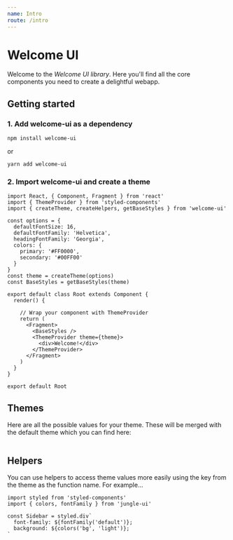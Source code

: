 ```yaml
---
name: Intro
route: /intro
---
```


# Welcome UI

Welcome to the *Welcome UI library*. Here you'll find all the core components you need to create a delightful webapp.

## Getting started

### 1. Add welcome-ui as a dependency

```
npm install welcome-ui
```
or
```
yarn add welcome-ui
```

### 2. Import welcome-ui and create a theme
```
import React, { Component, Fragment } from 'react'
import { ThemeProvider } from 'styled-components'
import { createTheme, createHelpers, getBaseStyles } from 'welcome-ui'

const options = {
  defaultFontSize: 16,
  defaultFontFamily: 'Helvetica',
  headingFontFamily: 'Georgia',
  colors: {
    primary: '#FF0000',
    secondary: '#00FF00'
  }
}
const theme = createTheme(options)
const BaseStyles = getBaseStyles(theme)

export default class Root extends Component {
  render() {

    // Wrap your component with ThemeProvider
    return (
      <Fragment>
        <BaseStyles />
        <ThemeProvider theme={theme}>
          <div>Welcome!</div>
        </ThemeProvider>
      </Fragment>
    )
  }
}

export default Root
```

## Themes

Here are all the possible values for your theme. These will be merged with the default theme which you can find here: 

```
```

## Helpers

You can use helpers to access theme values more easily using the key from the theme as the function name. For example…

```
import styled from 'styled-components'
import { colors, fontFamily } from 'jungle-ui'

const Sidebar = styled.div`
  font-family: ${fontFamily('default')};
  background: ${colors('bg', 'light')};
`
```


